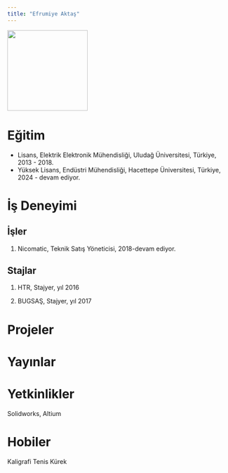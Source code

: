 ```yaml
---
title: "Efrumiye Aktaş"
---
```


![](takim/images/ea.jpg){fig-align="center"width="183"}

# Eğitim

-   Lisans, Elektrik Elektronik Mühendisliği, Uludağ Üniversitesi, Türkiye, 2013 - 2018.
-   Yüksek Lisans, Endüstri Mühendisliği, Hacettepe Üniversitesi, Türkiye, 2024 - devam ediyor.

# İş Deneyimi

## İşler

1.  Nicomatic, Teknik Satış Yöneticisi, 2018-devam ediyor.


## Stajlar

1.  HTR, Stajyer, yıl 2016

2.  BUGSAŞ, Stajyer, yıl 2017

# Projeler


# Yayınlar


# Yetkinlikler

Solidworks, Altium

# Hobiler

Kaligrafi
Tenis
Kürek
